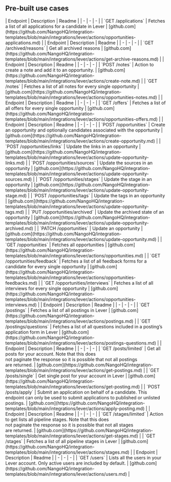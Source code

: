 
## Pre-built use cases

<AccordionGroup>


<Accordion title="Applications">
| Endpoint | Description | Readme |
| - | - | - |
| `GET /applications` | Fetches a list of all applications for a candidate in Lever | [github.com](https://github.com/NangoHQ/integration-templates/blob/main/integrations/lever/actions/opportunities-applications.md) |
</Accordion>


<Accordion title="Archived">
| Endpoint | Description | Readme |
| - | - | - |
| `GET /archived/reasons` | Get all archived reasons | [github.com](https://github.com/NangoHQ/integration-templates/blob/main/integrations/lever/actions/get-archive-reasons.md) |
</Accordion>


<Accordion title="Notes">
| Endpoint | Description | Readme |
| - | - | - |
| `POST /notes` | Action to create a note and add it to an opportunity. | [github.com](https://github.com/NangoHQ/integration-templates/blob/main/integrations/lever/actions/create-note.md) |
| `GET /notes` | Fetches a list of all notes for every single opportunity | [github.com](https://github.com/NangoHQ/integration-templates/blob/main/integrations/lever/actions/opportunities-notes.md) |
</Accordion>


<Accordion title="Offers">
| Endpoint | Description | Readme |
| - | - | - |
| `GET /offers` | Fetches a list of all offers for every single opportunity | [github.com](https://github.com/NangoHQ/integration-templates/blob/main/integrations/lever/actions/opportunities-offers.md) |
</Accordion>


<Accordion title="Opportunities">
| Endpoint | Description | Readme |
| - | - | - |
| `POST /opportunities` | Create an opportunity and optionally candidates associated with the opportunity | [github.com](https://github.com/NangoHQ/integration-templates/blob/main/integrations/lever/actions/create-opportunity.md) |
| `POST /opportunities/links` | Update the links in an opportunity | [github.com](https://github.com/NangoHQ/integration-templates/blob/main/integrations/lever/actions/update-opportunity-links.md) |
| `POST /opportunities/sources` | Update the sources in an opportunity | [github.com](https://github.com/NangoHQ/integration-templates/blob/main/integrations/lever/actions/update-opportunity-sources.md) |
| `POST /opportunities/stages` | Update the stage in an opportunity | [github.com](https://github.com/NangoHQ/integration-templates/blob/main/integrations/lever/actions/update-opportunity-stage.md) |
| `POST /opportunities/tags` | Update the tags in an opportunity | [github.com](https://github.com/NangoHQ/integration-templates/blob/main/integrations/lever/actions/update-opportunity-tags.md) |
| `PUT /opportunities/archived` | Update the archived state of an opportunity | [github.com](https://github.com/NangoHQ/integration-templates/blob/main/integrations/lever/actions/update-opportunity-archived.md) |
| `PATCH /opportunities` | Update an opportunity | [github.com](https://github.com/NangoHQ/integration-templates/blob/main/integrations/lever/actions/update-opportunity.md) |
| `GET /opportunities` | Fetches all opportunities | [github.com](https://github.com/NangoHQ/integration-templates/blob/main/integrations/lever/actions/opportunities.md) |
| `GET /opportunities/feedback` | Fetches a list of all feedback forms for a candidate for every single opportunity | [github.com](https://github.com/NangoHQ/integration-templates/blob/main/integrations/lever/actions/opportunities-feedbacks.md) |
| `GET /opportunities/interviews` | Fetches a list of all interviews for every single opportunity | [github.com](https://github.com/NangoHQ/integration-templates/blob/main/integrations/lever/actions/opportunities-interviews.md) |
</Accordion>


<Accordion title="Postings">
| Endpoint | Description | Readme |
| - | - | - |
| `GET /postings` | Fetches a list of all postings in Lever | [github.com](https://github.com/NangoHQ/integration-templates/blob/main/integrations/lever/actions/postings.md) |
| `GET /postings/questions` | Fetches a list of all questions included in a posting’s application form in Lever | [github.com](https://github.com/NangoHQ/integration-templates/blob/main/integrations/lever/actions/postings-questions.md) |
</Accordion>


<Accordion title="Posts">
| Endpoint | Description | Readme |
| - | - | - |
| `GET /posts/limited` | Get all posts for your account. Note that this does<br />not paginate the response so it is possible that not all postings <br />are returned. | [github.com](https://github.com/NangoHQ/integration-templates/blob/main/integrations/lever/actions/get-postings.md) |
| `GET /posts/single` | Get single post for your account in Lever | [github.com](https://github.com/NangoHQ/integration-templates/blob/main/integrations/lever/actions/get-posting.md) |
| `POST /posts/apply` | Submit an application on behalf of a candidate. This endpoint can only be used to submit applications to published or unlisted postings. | [github.com](https://github.com/NangoHQ/integration-templates/blob/main/integrations/lever/actions/apply-posting.md) |
</Accordion>


<Accordion title="Stages">
| Endpoint | Description | Readme |
| - | - | - |
| `GET /stages/limited` | Action to get lists all pipeline stages. Note that this does <br />not paginate the response so it is possible that not all stages <br />are returned. | [github.com](https://github.com/NangoHQ/integration-templates/blob/main/integrations/lever/actions/get-stages.md) |
| `GET /stages` | Fetches a list of all pipeline stages in Lever | [github.com](https://github.com/NangoHQ/integration-templates/blob/main/integrations/lever/actions/stages.md) |
</Accordion>


<Accordion title="Users">
| Endpoint | Description | Readme |
| - | - | - |
| `GET /users` | Lists all the users in your Lever account. Only active users are included by default. | [github.com](https://github.com/NangoHQ/integration-templates/blob/main/integrations/lever/actions/users.md) |
</Accordion>

</AccordionGroup>
